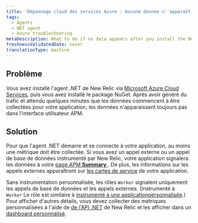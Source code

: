 ```yaml
---
title: 'Dépannage cloud des services Azure : Aucune donnée n''apparaît'
tags:
  - Agents
  - NET agent
  - Azure troubleshooting
metaDescription: What to do if no data appears after you install the New Relic .NET agent through Microsoft Azure Cloud Services.
freshnessValidatedDate: never
translationType: machine
---
```


## Problème

Vous avez installé l&apos;agent .NET de New Relic via [Microsoft Azure Cloud Services](/docs/agents/net-agent/azure-installation/install-app-azure-cloud-services), puis vous avez installé le package NuGet. Après avoir généré du trafic et attendu quelques minutes que les données commencent à être collectées pour votre application, les données n&apos;apparaissent toujours pas dans l&apos;interface utilisateur APM.

## Solution

Pour que l&apos;agent .NET démarre et se connecte à votre application, au moins une métrique doit être collectée. Si vous avez un appel externe ou un appel de base de données instrumenté par New Relic, votre application signalera les données à votre [page APM <DNT>**Summary**</DNT> ](/docs/apm/applications-menu/monitoring/apm-overview-page). De plus, les informations sur les appels externes apparaîtront sur [les cartes de service](/docs/data-analysis/user-interface-functions/view-your-data/service-maps-visualize-monitor-apps-entire-architecture) de votre application.

Sans instrumentation personnalisée, les rôles `Worker` signalent uniquement les appels de base de données et les appels externes. (instrumenté à `Worker` Le rôle est similaire à [instrumenté à une applicationpersonnalisée](/docs/agents/net-agent/instrumentation/instrumenting-non-iis-apps).) Pour afficher d&apos;autres détails, vous devez collecter des métriques personnalisées à l&apos;aide de [de l&apos;API .NET](/docs/agents/net-agent/features/net-agent-api) de New Relic et les afficher dans un [dashboard personnalisé](/docs/dashboards/new-relic-dashboards/custom-dashboards/custom-dashboards).